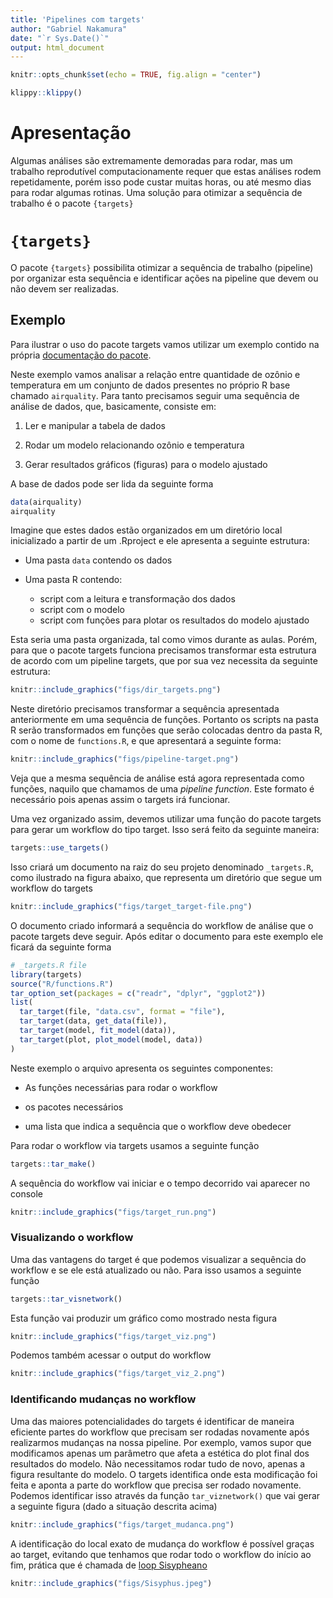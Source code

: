 ```yaml
---
title: 'Pipelines com targets'
author: "Gabriel Nakamura"
date: "`r Sys.Date()`"
output: html_document
---
```


```r
knitr::opts_chunk$set(echo = TRUE, fig.align = "center")
```

```r
klippy::klippy()
```

# Apresentação

Algumas análises são extremamente demoradas para rodar, mas um trabalho reprodutível computacionamente requer que estas análises rodem repetidamente, porém isso pode custar muitas horas, ou até mesmo dias para rodar algumas rotinas. Uma solução para otimizar a sequência de trabalho é o pacote `{targets}`


# `{targets}`

O pacote `{targets}` possibilita otimizar a sequência de trabalho (pipeline) por organizar esta sequência e identificar ações na pipeline que devem ou não devem ser realizadas.

## Exemplo

Para ilustrar o uso do pacote targets vamos utilizar um exemplo contido na própria [documentação do pacote](https://books.ropensci.org/targets/).

Neste exemplo vamos analisar a relação entre quantidade de ozônio e temperatura em um conjunto de dados presentes no próprio R base chamado `airquality`. Para tanto precisamos seguir uma sequência de análise de dados, que, basicamente, consiste em:

1.  Ler e manipular a tabela de dados

2. Rodar um modelo relacionando ozônio e temperatura

3. Gerar resultados gráficos (figuras) para o modelo ajustado

A base de dados pode ser lida da seguinte forma

```r
data(airquality)
airquality
```

Imagine que estes dados estão organizados em um diretório local inicializado a partir de um .Rproject e ele apresenta a seguinte estrutura:

- Uma pasta `data` contendo os dados

- Uma pasta R contendo:
    + script com a leitura e transformação dos dados
    + script com o modelo
    + script com funções para plotar os resultados do modelo ajustado 
    
Esta seria uma pasta organizada, tal como vimos durante as aulas. Porém, para que o pacote targets funciona precisamos transformar esta estrutura de acordo com um pipeline targets, que por sua vez necessita da seguinte estrutura:

```r
knitr::include_graphics("figs/dir_targets.png")
```

Neste diretório precisamos transformar a sequência apresentada anteriormente em uma sequência de funções. Portanto os scripts na pasta R serão transformados em funções que serão colocadas dentro da pasta R, com o nome de `functions.R`, e que apresentará a seguinte forma:

```r
knitr::include_graphics("figs/pipeline-target.png")
```

Veja que a mesma sequência de análise está agora representada como funções, naquilo que chamamos de uma *pipeline function*. Este formato é necessário pois apenas assim o targets irá funcionar.

Uma vez organizado assim, devemos utilizar uma função do pacote targets para gerar um workflow do tipo target. Isso será feito da seguinte maneira:

```r
targets::use_targets()
```

Isso criará um documento na raiz do seu projeto denominado `_targets.R`, como ilustrado na figura abaixo, que representa um diretório que segue um workflow do targets

```r
knitr::include_graphics("figs/target_target-file.png")
```

O documento criado informará a sequência do workflow de análise que o pacote targets deve seguir. Após editar o documento para este exemplo ele ficará da seguinte forma

```r
# _targets.R file
library(targets)
source("R/functions.R")
tar_option_set(packages = c("readr", "dplyr", "ggplot2"))
list(
  tar_target(file, "data.csv", format = "file"),
  tar_target(data, get_data(file)),
  tar_target(model, fit_model(data)),
  tar_target(plot, plot_model(model, data))
)
```

Neste exemplo o arquivo apresenta os seguintes componentes: 

- As funções necessárias para rodar o workflow

- os pacotes necessários

- uma lista que indica a sequência que o workflow deve obedecer


Para rodar o workflow via targets usamos a seguinte função

```r
targets::tar_make()
```

A sequência do workflow vai iniciar e o tempo decorrido vai aparecer no console

```r
knitr::include_graphics("figs/target_run.png")
```

### Visualizando o workflow

Uma das vantagens do target é que podemos visualizar a sequência do workflow e se ele está atualizado ou não. Para isso usamos a seguinte função

```r
targets::tar_visnetwork()
```

Esta função vai produzir um gráfico como mostrado nesta figura

```r
knitr::include_graphics("figs/target_viz.png")
```

Podemos também acessar o output do workflow

```r
knitr::include_graphics("figs/target_viz_2.png")
```

### Identificando mudanças no workflow

Uma das maiores potencialidades do targets é identificar de maneira eficiente partes do workflow que precisam ser rodadas novamente após realizarmos mudanças na nossa pipeline. Por exemplo, vamos supor que modificamos apenas um parâmetro que afeta a estética do plot final dos resultados do modelo. Não necessitamos rodar tudo de novo, apenas a figura resultante do modelo. O targets identifica onde esta modificação foi feita e aponta a parte do workflow que precisa ser rodado novamente. Podemos identificar isso através da função `tar_viznetwork()` que vai gerar a seguinte figura (dado a situação descrita acima)

```r
knitr::include_graphics("figs/target_mudanca.png")
```

A identificação do local exato de mudança do workflow é possível graças ao target, evitando que tenhamos que rodar todo o workflow do início ao fim, prática que é chamada de [loop Sisypheano](https://www.worldhistory.org/sisyphus/)

```r
knitr::include_graphics("figs/Sisyphus.jpeg")
```

